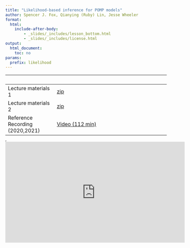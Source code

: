 ```yaml
---
title: "Likelihood-based inference for POMP models"
author: Spencer J. Fox, Qianying (Ruby) Lin, Jesse Wheeler
format: 
  html: 
    include-after-body:
        - _slides/_includes/lesson_bottom.html
        - _slides/_includes/license.html
output:
  html_document:
    toc: no
params:
  prefix: likelihood
---
```


|   |   |
|----------------------|--------------------------------------------------|
| Lecture materials 1 | [zip](_slides/3_likelihood/3_likelihood.zip) |
| Lecture materials 2 | [zip](_slides/4_pfilter_in_pomp/4_pfilter_in_pomp.zip) |
| Reference Recording (2020,2021) | [Video (112 min)](https://www.youtube.com/playlist?list=PLluGwj6FGt2RRi-TRckg7Lud87ZKIJTZ8) |

<!-- | Supplement: Deterministic latent process models and their role in benchmarking POMP models | [HTML](_slides/pfilter/deterministic.html) | -->

<!-- | Supplement: Monte Carlo Methods | [PDF](_slides/pfilter/monteCarlo.pdf) | -->

<!-- | Supplement: Likelihood by direct simulation: Consett measles example | [HTML](_slides/pfilter/directSimulation.html) | -->

<!-- | Supplement: Standard errors via the observed Fisher information | [HTML](_slides/pfilter/fisherSE.html) | -->

<!-- | Supplement: Bootstrap methods | [HTML](_slides/pfilter/bootstrap.html) | -->

<!-- | Supplement: Direct maximization of the particle filter likelihood | [HTML](_slides/pfilter/pf-in-Nelder-Mead.html) | -->

<!-- | Worked solution to Exercise 3.1 | [HTML](slides/pfilter/Q_slice.html) | -->

<!-- | Worked solution to Exercise 3.2 | [HTML](slides/pfilter/expense.html) | -->

<!-- | Worked solution to Exercise 3.3 | [HTML](slides/pfilter/loglikest.html) | -->

<!-- | Quiz | [PDF](slides/pfilter/quiz.pdf) | -->

<!-- | **Data** for the lesson | [data](slides/pfilter/Measles_Consett_1948.csv)| -->

<!-- | **R** script for the Measles SIR model | [**R**](slides/pfilter/model_measSIR.R)| -->

<!-- | **R** script for the lesson | [**R**](slides/pfilter/main.R) | -->

<iframe width="0" height="0">

</iframe>

<iframe data-external="1" width="560" height="315" src="https://www.youtube-nocookie.com/embed/videoseries?list=PLluGwj6FGt2RRi-TRckg7Lud87ZKIJTZ8" frameborder="0" allow="accelerometer; autoplay; encrypted-media; gyroscope; picture-in-picture" allowfullscreen>

</iframe>
